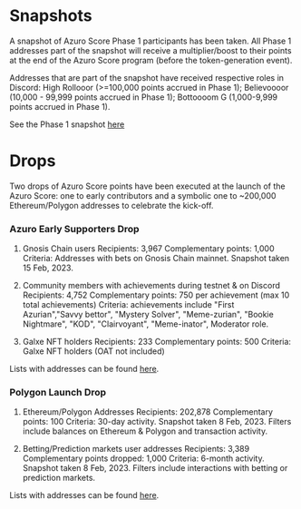 
# Snapshots

<Callout type="feature">
A snapshot of Azuro Score Phase 1 participants has been taken. All Phase 1 addresses part of the snapshot will receive a multiplier/boost to their points at the end of the Azuro Score program (before the token-generation event).
</Callout>

Addresses that are part of the snapshot have received respective roles in Discord: High Rollooor (>=100,000 points accrued in Phase 1); Believoooor (10,000 - 99,999 points accrued in Phase 1); Bottoooom G (1,000-9,999 points accrued in Phase 1).

See the Phase 1 snapshot [here](https://docs.google.com/spreadsheets/d/1Bqay7o_GzzXROcGyHYPXTwICj5RTfzniK6QsOwJqGPY/edit#gid=1704056637)


# Drops

<Callout type="feature">
  Two drops of Azuro Score points have been executed at the launch of the Azuro Score: one to early contributors and
  a symbolic one to ~200,000 Ethereum/Polygon addresses to celebrate the kick-off.
</Callout>


### Azuro Early Supporters Drop

1. Gnosis Chain users
Recipients: 3,967
Complementary points: 1,000
Criteria: Addresses with bets on Gnosis Chain mainnet. Snapshot taken 15 Feb, 2023.

2. Community members with achievements during testnet & on Discord
Recipients: 4,752
Complementary points: 750 per achievement (max 10 total achievements)
Criteria: achievements include "First Azurian","Savvy bettor", "Mystery Solver", "Meme-zurian", "Bookie Nightmare", "KOD", "Clairvoyant", "Meme-inator", Moderator role.

3. Galxe NFT holders
Recipients: 233
Complementary points: 500
Criteria: Galxe NFT holders (OAT not included)

Lists with addresses can be found [here](https://docs.google.com/spreadsheets/d/13Bipm8eev8AJQ2JN3y0GskB4BDkM67Te9B94xGkqiN4/edit#gid=1888214782).


### Polygon Launch Drop

1. Ethereum/Polygon Addresses
Recipients: 202,878
Complementary points: 100
Criteria: 30-day activity. Snapshot taken 8 Feb, 2023. Filters include balances on Ethereum & Polygon and transaction activity.

2. Betting/Prediction markets user addresses
Recipients: 3,389
Complementary points dropped: 1,000
Criteria: 6-month activity. Snapshot taken 8 Feb, 2023. Filters include interactions with betting or prediction markets.

Lists with addresses can be found [here](https://docs.google.com/spreadsheets/d/1ZqgkliLI1BIeEW8YKq67VEbmJWhqYX9jfRWGC0XKs2A/edit#gid=0).
